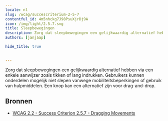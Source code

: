 ```yaml
---
locale: nl
slug: /wcag/succescriterium-2-5-7
contentful_id: 4m5nhckg7J98PsuXjrDj9A
icon: /img/light/2.5.7.svg
title: Sleepbewegingen
description: Zorg dat sleepbewegingen een gelijkwaardig alternatief hebben via een enkele aanwijzer. Gebruikers kunnen onderdelen mogelijk niet slepen vanwege mobiliteitsbeperkingen of aangepaste invoerapparaten.
authors: [janjaap]

hide_title: true

	
---
```


<Hero
  title="Sleepbewegingen"
  icon="/img/light/2.5.7.svg"
  prefix="Succescriterium 2.5.7"
  suffix="Niveau AA"
/>

Zorg dat sleepbewegingen een gelijkwaardig alternatief hebben via een enkele aanwijzer zoals tikken of lang indrukken. Gebruikers kunnen onderdelen mogelijk niet slepen vanwege mobiliteitsbeperkingen of gebruik van hulpmiddelen. Een knop kan een alternatief zijn voor drag-and-drop.

## Bronnen

- [WCAG 2.2 - Success Criterion 2.5.7 - Dragging Movements](https://www.w3.org/TR/WCAG22/#dragging-movements)